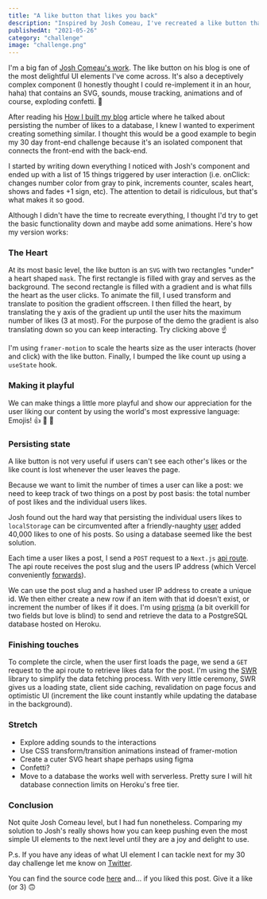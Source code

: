 ```yaml
---
title: "A like button that likes you back"
description: "Inspired by Josh Comeau, I've recreated a like button that delightfully animates and persists state to a database. This is a case study of the process and breaks down how I did it."
publishedAt: "2021-05-26"
category: "challenge"
image: "challenge.png"
---
```


<Playground description="What we're building today">
  <LikeButton id="day-01-example" />
</Playground>

I'm a big fan of [Josh Comeau's work](https://www.joshwcomeau.com/). The like button on his blog is one of the most delightful UI elements I've come across. It's also a deceptively complex component (I honestly thought I could re-implement it in an hour, haha) that contains an SVG, sounds, mouse tracking, animations and of course, exploding confetti. 🎉

After reading his [How I built my blog](https://www.joshwcomeau.com/blog/how-i-built-my-blog/) article where he talked about persisting the number of likes to a database, I knew I wanted to experiment creating something similar. I thought this would be a good example to begin my 30 day front-end challenge because it's an isolated component that connects the front-end with the back-end.

I started by writing down everything I noticed with Josh's component and ended up with a list of 15 things triggered by user interaction (i.e. onClick: changes number color from gray to pink, increments counter, scales heart, shows and fades +1 sign, etc). The attention to detail is ridiculous, but that's what makes it so good.

Although I didn't have the time to recreate everything, I thought I'd try to get the basic functionality down and maybe add some animations. Here's how my version works:


### The Heart

<Playground>
  <LikeButtonDemo />
</Playground>

At its most basic level, the like button is an `SVG` with two rectangles "under" a heart shaped `mask`. The first rectangle is filled with gray and serves as the background. The second rectangle is filled with a gradient and is what fills the heart as the user clicks. To animate the fill, I used transform and translate to position the gradient offscreen. I then filled the heart, by translating the y axis of the gradient up until the user hits the maximum number of likes (3 at most). For the purpose of the demo the gradient is also translating down so you can keep interacting. Try clicking above ☝️

I'm using `framer-motion` to scale the hearts size as the user interacts (hover and click) with the like button. Finally, I bumped the like count up using a `useState` hook.

### Making it playful

<Playground>
  <LikeButtonDemo enableEmojis initialLikes={0} />
</Playground>

We can make things a little more playful and show our appreciation for the user liking our content by using the world's most expressive language: Emojis! 👍 🙏 🥰

### Persisting state

<Playground description="This component persists data, like and refresh the page to see it.">
  <LikeButton id="day-01-example" />
</Playground>

A like button is not very useful if users can't see each other's likes or the like count is lost whenever the user leaves the page.

Because we want to limit the number of times a user can like a post: we need to keep track of two things on a post by post basis: the total number of post likes and the individual users likes.

Josh found out the hard way that persisting the individual users likes to `localStorage` can be circumvented after a friendly-naughty [user](https://twitter.com/wongmjane/status/1232325459842482176) added 40,000 likes to one of his posts. So using a database seemed like the best solution.

Each time a user likes a post, I send a `POST` request to a `Next.js` [api route](https://nextjs.org/docs/api-routes/introduction). The api route receives the post slug and the users IP address (which Vercel conveniently [forwards](https://vercel.com/docs/edge-network/headers#x-forwarded-for)).

We can use the post slug and a hashed user IP address to create a unique id. We then either create a new row if an item with that id doesn't exist, or increment the number of likes if it does. I'm using [prisma](https://www.prisma.io/) (a bit overkill for two fields but love is blind) to send and retrieve the data to a PostgreSQL database hosted on Heroku.

### Finishing touches

<Playground description="The component's loading state ☝️">
  <LikeButtonDemo isLoading />
</Playground>

To complete the circle, when the user first loads the page, we send a `GET` request to the api route to retrieve likes data for the post. I'm using the [SWR](https://swr.vercel.app/) library to simplify the data fetching process. With very little ceremony, SWR gives us a loading state, client side caching, revalidation on page focus and optimistic UI (increment the like count instantly while updating the database in the background).

### Stretch

- Explore adding sounds to the interactions
- Use CSS transform/transition animations instead of framer-motion
- Create a cuter SVG heart shape perhaps using figma
- Confetti?
- Move to a database the works well with serverless. Pretty sure I will hit database connection limits on Heroku's free tier.

### Conclusion

Not quite Josh Comeau level, but I had fun nonetheless. Comparing my solution to Josh's really shows how you can keep pushing even the most simple UI elements to the next level until they are a joy and delight to use.

P.s. If you have any ideas of what UI element I can tackle next for my 30 day challenge let me know on [Twitter](https://twitter.com/delba_oliveira).

You can find the source code [here](https://github.com/delbaoliveira/website/blob/main/ui/LikeButton.tsx) and... if you liked this post. Give it a like (or 3) 🙃
